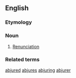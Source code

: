 ==English==

===Etymology===
{{suffix|en|abjure|ment}}

===Noun===
{{en-noun}}

# {{lb|en|rare}} [[renunciation|Renunciation]]

===Related terms===
[[abjured]] [[abjures]] [[abjuring]] [[abjurer]]